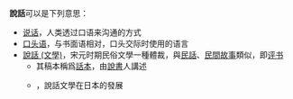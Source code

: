 '''說話'''可以是下列意思：

* [[说话|说话]]，人类透过口语来沟通的方式
* [[口头语|口头语]]，与书面语相对，口头交际时使用的语言
* [[說話_(文學)|說話 (文學)]]，宋元时期民俗文學一種體裁，與[[民話|民話]]、[[民間故事|民間故事]]類似，即[[评书|评书]]
**其稿本稱爲[[話本|話本]]，由[[說書|說書]]人講述
**{{lj|說話 (日本)|説話}}，說話文學在日本的發展

{{disambig|CAT=二字消歧义}}